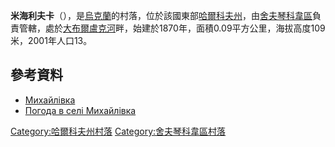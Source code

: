 {{coord|49|49|57|N|37|16|4|E|scale:100000_region:UA|display=title}}

'''米海利夫卡'''（{{lang-uk|Михайлівка}}），是[[烏克蘭|烏克蘭]]的村落，位於該國東部[[哈爾科夫州|哈爾科夫州]]，由[[舍夫琴科韋區|舍夫琴科韋區]]負責管轄，處於[[大布爾盧克河|大布爾盧克河]]畔，始建於1870年，面積0.09平方公里，海拔高度109米，2001年人口13。

==參考資料==
* [http://w1.c1.rada.gov.ua/pls/z7502/A005?rdat1=09.01.2009&rf7571=34236 Михайлівка]{{dead link|date=2018年4月 |bot=InternetArchiveBot |fix-attempted=yes }}
* [http://weather.in.ua/ua/har'kovskaja/15848 Погода в селі Михайлівка] {{Wayback|url=http://weather.in.ua/ua/har%27kovskaja/15848 |date=20160323024239 }}

{{DEFAULTSORT:Михайлівка}}
[[Category:哈爾科夫州村落|Category:哈爾科夫州村落]]
[[Category:舍夫琴科韋區村落|Category:舍夫琴科韋區村落]]


{{Kharkiv-geo-stub}}
